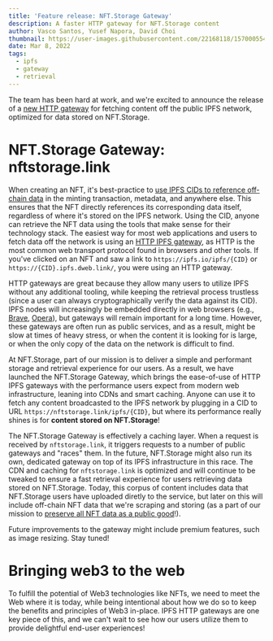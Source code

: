```yaml
---
title: 'Feature release: NFT.Storage Gateway'
description: A faster HTTP gateway for NFT.Storage content
author: Vasco Santos, Yusef Napora, David Choi
thumbnail: https://user-images.githubusercontent.com/22168118/157000554-60ddfcfa-cada-4e00-b394-b466262cc8c9.png
date: Mar 8, 2022
tags:
  - ipfs
  - gateway
  - retrieval
---
```


The team has been hard at work, and we're excited to announce the release of a [new HTTP gateway](https://nft.storage/docs/concepts/gateways/) for fetching content off the public IPFS network, optimized for data stored on NFT.Storage.

# NFT.Storage Gateway: nftstorage.link

When creating an NFT, it's best-practice to [use IPFS CIDs to reference off-chain data](https://nft.storage/blog/post/2021-12-14-storage-layer-maximalism/) in the minting transaction, metadata, and anywhere else. This ensures that the NFT directly references its corresponding data itself, regardless of where it's stored on the IPFS network. Using the CID, anyone can retrieve the NFT data using the tools that make sense for their technology stack. The easiest way for most web applications and users to fetch data off the network is using an [HTTP IPFS gateway](https://docs.ipfs.io/concepts/ipfs-gateway/), as HTTP is the most common web transport protocol found in browsers and other tools. If you've clicked on an NFT and saw a link to `https://ipfs.io/ipfs/{CID}` or `https://{CID}.ipfs.dweb.link/`, you were using an HTTP gateway.

HTTP gateways are great because they allow many users to utilize IPFS without any additional tooling, while keeping the retrieval process trustless (since a user can always cryptographically verify the data against its CID). IPFS nodes will increasingly be embedded directly in web browsers (e.g., [Brave](https://brave.com/ipfs-support/), [Opera](https://blog.ipfs.io/2021-02-08-opera-ios-and-ipfs/)), but gateways will remain important for a long time. However, these gateways are often run as public services, and as a result, might be slow at times of heavy stress, or when the content it is looking for is large, or when the only copy of the data on the network is difficult to find.

At NFT.Storage, part of our mission is to deliver a simple and performant storage and retrieval experience for our users. As a result, we have launched the NFT.Storage Gateway, which brings the ease-of-use of HTTP IPFS gateways with the performance users expect from modern web infrastructure, leaning into CDNs and smart caching. Anyone can use it to fetch any content broadcasted to the IPFS network by plugging in a CID to URL `https://nftstorage.link/ipfs/{CID}`, but where its performance really shines is for __content stored on NFT.Storage__!

The NFT.Storage Gateway is effectively a caching layer. When a request is received by `nftstorage.link`, it triggers requests to a number of public gateways and "races" them. In the future, NFT.Storage might also run its own, dedicated gateway on top of its IPFS infrastructure in this race. The CDN and caching for `nftstorage.link` is optimized and will continue to be tweaked to ensure a fast retrieval experience for users retrieving data stored on NFT.Storage. Today, this corpus of content includes data that NFT.Storage users have uploaded diretly to the service, but later on this will include off-chain NFT data that we're scraping and storing (as a part of our mission to [preserve all NFT data as a public good](https://nft.storage/blog/post/2022-01-20-decentralizing-nft-storage/)!).

Future improvements to the gateway might include premium features, such as image resizing. Stay tuned!

# Bringing web3 to the web

To fulfill the potential of Web3 technologies like NFTs, we need to meet the Web where it is today, while being intentional about how we do so to keep the benefits and principles of Web3 in-place. IPFS HTTP gateways are one key piece of this, and we can't wait to see how our users utilize them to provide delightful end-user experiences!
